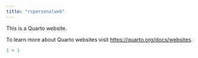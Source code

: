 ```yaml
---
title: "rcpersonalweb"
---
```


This is a Quarto website.

To learn more about Quarto websites visit <https://quarto.org/docs/websites>.

```r
1 + 1
```
